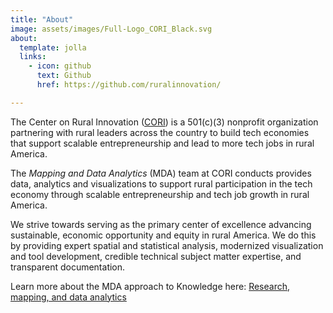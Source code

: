 ```yaml
---
title: "About"
image: assets/images/Full-Logo_CORI_Black.svg
about:
  template: jolla
  links:
    - icon: github
      text: Github
      href: https://github.com/ruralinnovation/

---
```


The Center on Rural Innovation ([CORI](https://ruralinnovation.us/)) is a 501(c)(3) nonprofit organization partnering with rural leaders across the country to build tech economies that support scalable entrepreneurship and lead to more tech jobs in rural America.

The *Mapping and Data Analytics* (MDA) team at CORI conducts provides data, analytics and visualizations to support rural participation in the tech economy through scalable entrepreneurship and tech job growth in rural America.

We strive towards serving as the primary center of excellence advancing sustainable, economic opportunity and equity in rural America. We do this by providing expert spatial and statistical analysis, modernized visualization and tool development, credible technical subject matter expertise, and transparent documentation.

Learn more about the MDA approach to Knowledge here:
[Research, mapping, and data analytics](https://ruralinnovation.us/our-work/research_mapping/)
